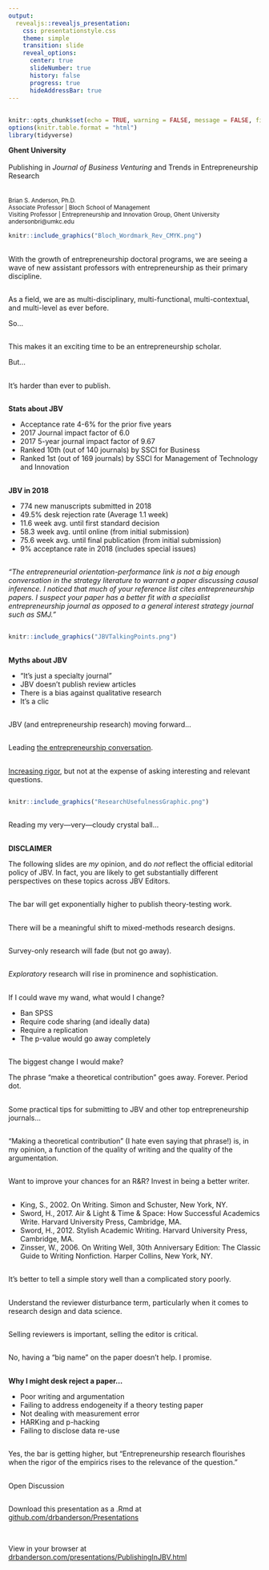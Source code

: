 ```yaml
---
output: 
  revealjs::revealjs_presentation:
    css: presentationstyle.css
    theme: simple 
    transition: slide
    reveal_options:
      center: true
      slideNumber: true
      history: false
      progress: true
      hideAddressBar: true
---
```

## {data-background=#FFFFFF}

```r
knitr::opts_chunk$set(echo = TRUE, warning = FALSE, message = FALSE, fig.align = "center")
options(knitr.table.format = "html") 
library(tidyverse)
```

**Ghent University**
<br>
<br>
Publishing in *Journal of Business Venturing* and Trends in Entrepreneurship Research
<br>  
<br>
<small>
Brian S. Anderson, Ph.D.  
Associate Professor | Bloch School of Management  
Visiting Professor | Entrepreneurship and Innovation Group, Ghent University  
andersonbri@umkc.edu
</small>

```r
knitr::include_graphics("Bloch_Wordmark_Rev_CMYK.png")
```

## 

With the growth of entrepreneurship doctoral programs, we are seeing a wave of new assistant professors with entrepreneurship as their primary discipline.

##

As a field, we are as multi-disciplinary, multi-functional, multi-contextual, and multi-level as ever before. 

So...

##

This makes it an exciting time to be an entrepreneurship scholar. 

But...

##

It's harder than ever to publish.

##

**Stats about JBV**

- Acceptance rate 4-6% for the prior five years
- 2017 Journal impact factor of 6.0
- 2017 5-year journal impact factor of 9.67
- Ranked 10th (out of 140 journals) by SSCI for Business
- Ranked 1st (out of 169 journals) by SSCI for Management of Technology and Innovation

##

**JBV in 2018**

- 774 new manuscripts submitted in 2018
- 49.5% desk rejection rate (Average 1.1 week)
- 11.6 week avg. until first standard decision
- 58.3 week avg. until online (from initial submission)
- 75.6 week avg. until final publication (from initial submission)
- 9% acceptance rate in 2018 (includes special issues)

##

*"The entrepreneurial orientation-performance link is not a big enough conversation in the strategy literature to warrant a paper discussing causal inference. I noticed that much of your reference list cites entrepreneurship papers. I suspect your paper has a better fit with a specialist entrepreneurship journal as opposed to a general interest strategy journal such as SMJ."*

##

```r
knitr::include_graphics("JBVTalkingPoints.png")
```

##

**Myths about JBV**

- "It's just a specialty journal"
- JBV doesn't publish review articles
- There is a bias against qualitative research
- It's a clic

##

JBV (and entrepreneurship research) moving forward...

##

Leading [the entrepreneurship conversation](https://doi.org/10.1016/j.jbusvent.2019.02.004).

##

[Increasing rigor](https://www.drbanderson.com/papers/Anderson_etal_2019.pdf), but not at the expense of asking interesting and relevant questions.

##

```r
knitr::include_graphics("ResearchUsefulnessGraphic.png")
```

##

Reading my very---very---cloudy crystal ball...

##

**DISCLAIMER**

The following slides are *my* opinion, and do *not* reflect the official editorial policy of JBV. In fact, you are likely to get substantially different perspectives on these topics across JBV Editors.

##

The bar will get exponentially higher to publish theory-testing work.

##

There will be a meaningful shift to mixed-methods research designs.

##

Survey-only research will fade (but not go away).

##

*Exploratory* research will rise in prominence and sophistication.

##

If I could wave my wand, what would I change?

- Ban SPSS
- Require code sharing (and ideally data)
- Require a replication
- The p-value would go away completely

##

The biggest change I would make?

The phrase "make a theoretical contribution" goes away. Forever. Period dot. 

##

Some practical tips for submitting to JBV and other top entrepreneurship journals...

##

"Making a theoretical contribution" (I hate even saying that phrase!) is, in my opinion, a function of the quality of writing and the quality of the argumentation.

##

Want to improve your chances for an R&R? Invest in being a better writer.

##

- King, S., 2002. On Writing. Simon and Schuster, New York, NY.
- Sword, H., 2017. Air & Light & Time & Space: How Successful Academics Write. Harvard University Press, Cambridge, MA.
- Sword, H., 2012. Stylish Academic Writing. Harvard University Press, Cambridge, MA.
- Zinsser, W., 2006. On Writing Well, 30th Anniversary Edition: The Classic Guide to Writing Nonfiction. Harper Collins, New York, NY.

##

It's better to tell a simple story well than a complicated story poorly.

##

Understand the reviewer disturbance term, particularly when it comes to research design and data science.

##

Selling reviewers is important, selling the editor is critical.

##

No, having a "big name" on the paper doesn't help. I promise. 

##

**Why I might desk reject a paper...**

- Poor writing and argumentation
- Failing to address endogeneity if a theory testing paper
- Not dealing with measurement error
- HARKing and p-hacking
- Failing to disclose data re-use

##

Yes, the bar is getting higher, but "Entrepreneurship research flourishes when the rigor of the empirics rises to the relevance of the question."

##

Open Discussion

##

Download this presentation as a .Rmd at [github.com/drbanderson/Presentations](https://github.com/drbanderson/Presentations)  

<br>

View in your browser at [drbanderson.com/presentations/PublishingInJBV.html](https://www.drbanderson.com/presentations/PublishingInJBV.html)
